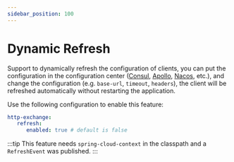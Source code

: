 ```yaml
---
sidebar_position: 100
---
```


# Dynamic Refresh

Support to dynamically refresh the configuration of clients, you can put the configuration in the configuration
center ([Consul](https://github.com/hashicorp/consul), [Apollo](https://github.com/apolloconfig/apollo), [Nacos](https://github.com/alibaba/nacos),
etc.), and change the configuration (e.g. `base-url`, `timeout`, `headers`), the client will be refreshed automatically
without restarting the application.

Use the following configuration to enable this feature:

```yaml title="application.yml"
http-exchange:
   refresh:
      enabled: true # default is false
```

:::tip
This feature needs `spring-cloud-context` in the classpath and a `RefreshEvent` was published.
:::